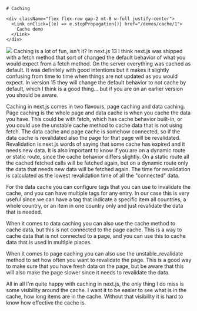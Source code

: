 
<TwoColumns>
  <Column className="flex flex-col justify-center items-center gap-4">
  
    # Caching

    <div className="flex flex-row gap-2 mt-8 w-full justify-center">
      <Link onClick={(e) => e.stopPropagation()} href="/demos/cache/1">
        Cache demo
      </Link>
    </div>
  </Column>

  <Column className="flex justify-center items-center">
    <Image key={caching.src} src={caching} />
  </Column>
</TwoColumns>

<Notes>
Caching is a lot of fun, isn't it? In next.js 13 I think next.js was shipped with a fetch method that sort of changed the default behavior of what you would expect from a fetch method. On the server everything was cached as default. It was definitely with good intentions but it makes it slightly confusing from time to time when things are not updated as you would expect. In version 15 they will change the default behavior to not cache by default, which I think is a good thing... but if you are on an earlier version you should be aware. 

Caching in next.js comes in two flavours, page caching and data caching. Page caching is the whole page and data cache is when you cache the data you have. This could be with fetch, which has cache behavior built-in, or you could use the unstable cache method to cache data that is not using fetch. The data cache and page cache is somehow connected, so if the data cache is revalidated also the page for that page will be revalidated. Revalidation is next.js words of saying that some cache has expired and it needs new data. It is also important to know if you are on a dynamic route or static route, since the cache behavior differs slightly. On a static route all the cached fetched calls will be fetched again, but on a dynamic route only the data that needs new data will be fetched again. The time for revalidation is calculated as the lowest revalidation time of all the "connected" data.

For the data cache you can configure tags that you can use to invalidate the cache, and you can have multiple tags for any entry. In our case this is very useful since we can have a tag that indicate a specific item all countries, a whole country, or an item in one country only and just revalidate the data that is needed.

When it comes to data caching you can also use the cache method to cache data, but this is not connected to the page cache. This is a way to cache data that is not connected to a page, and you can use this to cache data that is used in multiple places. 

When it comes to page caching you can also use the unstable_revalidate method to set how often you want to revalidate the page. This is a good way to make sure that you have fresh data on the page, but be aware that this will also make the page slower since it needs to revalidate the data.

All in all I'm quite happy with caching in next.js, the only thing I do miss is some visibility around the cache. I want it to be easier to see what is in the cache, how long items are in the cache. Without that visibility it is hard to know how effective the cache is. 
</Notes>
